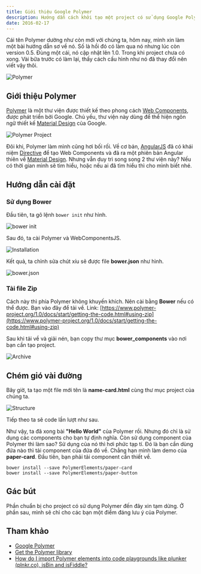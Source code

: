 ```yaml
---
title: Giới thiệu Google Polymer
description: Hướng dẫn cách khởi tạo một project có sử dụng Google Polymer.
date: 2016-02-17
---
```


Cái tên Polymer dường như còn mới với chúng ta, hôm nay, mình xin làm một bài hướng dẫn sơ về nó. Số là hồi đó có làm qua nó nhưng lúc còn version 0.5. Đùng một cái, nó cập nhật lên 1.0. Trong khi project chưa có xong. Vài bữa trước có làm lại, thấy cách cấu hình như nó đã thay đổi nên viết vậy thôi.

![Polymer](../../assets/tutorials/gioi-thieu-google-polymer/logo.png)

## Giới thiệu Polymer

[Polymer](https://www.polymer-project.org/) là một thư viện được thiết kế theo phong cách [Web Components](https://en.wikipedia.org/wiki/Web_Components), được phát triển bởi Google. Chủ yếu, thư viện này dùng để thể hiện ngôn ngữ thiết kế [Material Design](https://en.wikipedia.org/wiki/Material_Design) của Google.

![Polymer Project](../../assets/tutorials/gioi-thieu-google-polymer/polymer-project.png)

Đôi khi, Polymer làm mình cũng hơi bối rối. Về cơ bản, [AngularJS](https://angularjs.org/) đã có khái niệm [Directive](https://docs.angularjs.org/guide/directive) để tạo Web Components và đã ra một phiên bản Angular thiên về [Material Design](https://material.angularjs.org/latest/). Nhưng vẫn duy trì song song 2 thư viện này? Nếu có thời gian mình sẽ tìm hiểu, hoặc nếu ai đã tìm hiểu thì cho mình biết nhé.

## Hướng dẫn cài đặt

### Sử dụng Bower

Đầu tiên, ta gõ lệnh `bower init` như hình.

![bower init](../../assets/tutorials/gioi-thieu-google-polymer/bower-init.PNG)

Sau đó, ta cài Polymer và WebComponentsJS.

![Installation](../../assets/tutorials/gioi-thieu-google-polymer/install.PNG)

Kết quả, ta chỉnh sửa chút xíu sẽ được file **bower.json** như hình.

![bower.json](../../assets/tutorials/gioi-thieu-google-polymer/bower-json.PNG)

### Tải file Zip

Cách này thì phía Polymer không khuyến khích. Nên cài bằng **Bower** nếu có thể được. Bạn vào đây để tải về. Link: [https://www.polymer-project.org/1.0/docs/start/getting-the-code.html#using-zip](https://www.polymer-project.org/1.0/docs/start/getting-the-code.html#using-zip)

Sau khi tải về và giải nén, bạn copy thư mục **bower_components** vào nơi bạn cần tạo project.

![Archive](../../assets/tutorials/gioi-thieu-google-polymer/archive.PNG)

## Chém gió vài đường

Bây giờ, ta tạo một file mới tên là **name-card.html** cùng thư mục project của chúng ta.

![Structure](../../assets/tutorials/gioi-thieu-google-polymer/structure.PNG)

Tiếp theo ta sẽ code lần lượt như sau.

Như vậy, ta đã xong bài **"Hello World"** của Polymer rồi. Nhưng đó chỉ là sử dụng các components cho bạn tự định nghĩa. Còn sử dụng component của Polymer thì làm sao? Sử dụng của nó thì hơi phức tạp tí. Đó là bạn cần dùng đứa nào thì tải component của đứa đó về. Chẳng hạn mình làm demo của **paper-card**. Đầu tiên, bạn phải tải component cần thiết về.

`bower install --save PolymerElements/paper-card`  
`bower install --save PolymerElements/paper-button`

## Gác bút

Phần chuẩn bị cho project có sử dụng Polymer đến đây xin tạm dừng. Ở phần sau, mình sẽ chỉ cho các bạn một điểm đáng lưu ý của Polymer.

## Tham khảo

- [Google Polymer](<https://en.wikipedia.org/wiki/Polymer_(library)>)
- [Get the Polymer library](https://www.polymer-project.org/1.0/docs/start/getting-the-code.html)
- [How do I import Polymer elements into code playgrounds like plunker (plnkr.co), jsBin and jsFiddle?](http://stackoverflow.com/questions/31534350/how-do-i-import-polymer-elements-into-code-playgrounds-like-plunker-plnkr-co)
